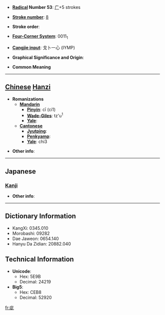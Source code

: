 * '''[[Wiktionary:Chinese radical index| Radical]] Number 53''': [[Wiktionary:Chinese radical index 广|广]]+5 strokes

* '''[[Wiktionary:Chinese total strokes index|Stroke number]]''': [[Wiktionary:Chinese total strokes index 8|8]]

* '''Stroke order''': 

* '''[[Wiktionary:Chinese four corner index|Four-Corner System]]''': 0011<sub>1</sub>

* '''[[Wiktionary:Chinese Cangjie index|Cangjie input]]''': 戈卜一心 (IYMP)

* '''Graphical Significance and Origin''': 

* '''Common Meaning'''

----

== [[Chinese]] [[Hanzi]] ==

* '''Romanizations'''
** '''[[Mandarin]]'''
*** '''[[Pinyin]]''': cī (ci1)
*** '''[[Wade-Giles]]''': tz'u<sup>1</sup>
*** '''[[Yale]]''': 
** '''[[Cantonese]]'''
*** '''[[Jyutping]]''':
*** '''[[Penkyamp]]''': 
*** '''[[Yale]]''': chi3

* '''Other info''': 

----

==Japanese==
===[[Kanji]]===
{{kanji|on readings=[[し]] (shi), [[じ]] (ji)|kun readings=}}

* '''Other info''':  

----

== Dictionary Information ==

* KangXi: 0345.010
* Morobashi: 09282
* Dae Jaweon: 0654.140
* Hanyu Da Zidian: 20882.040

== Technical Information ==

* '''Unicode''':
** Hex: 5E9B
** Decimal: 24219
* '''Big5''':
** Hex: CEB8
** Decimal: 52920

[[fr:庛]]